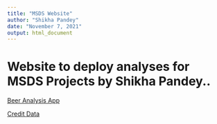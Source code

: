 ```yaml
---
title: "MSDS Website"
author: "Shikha Pandey"
date: "November 7, 2021"
output: html_document
---
```


# Website to deploy analyses for MSDS Projects by Shikha Pandey..

<a href = "https://pandeys.shinyapps.io/Budweiser/">Beer Analysis App</a>

[Credit Data](https://pandeys.shinyapps.io/CLT2/)